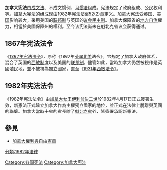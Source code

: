 {{expand|time=2015-08-29}}
{{NoteTA
|G1=PoliticiansUK
|G2=Country
|1=zh:女王;zh-hk:女皇;
|2=zh-hans:英国女王;zh-tw:英國女王;zh-hk:英女皇
}}
{{legal}}
'''加拿大宪法'''由[[成文法|成文法]]、不成文惯例、[[习惯法|习惯法]]组成。宪法规定了政府组成、公民权利等。加拿大宪法的组成现由1982年宪法法案52(2)章定义。加拿大宪法受[[英国|英国]]、[[美国|美国]]影响较大，采用美国的[[联邦制|联邦制]]与英国的[[议会民主制|议会民主制]]。加拿大保障省的[[地方自治|地方自治]]權力，相當於美國保障州的權利。至今该宪法尚未在魁北克省议会获得通过。

== 1867年宪法法令 ==
《[[1867年憲法法令|1867年宪法法令]]》，原称《1867年[[英属北美|英属北美]]法令》。它规定了加拿大政府体系，混合了英国的[[西敏制|西敏制]]度以及美国的[[联邦制|联邦制]]。儘管如此，當時加拿大仍然被視作是英國殖民地，並不被視為獨立國家，直至《[[1931年西敏法令|1931年西敏法令]]》。

== 1982年宪法法令 ==
《1982年宪法法令》由[[加拿大女王|加拿大女王]][[伊利沙伯二世|伊利沙伯二世]]於1982年4月17日正式簽署生效，新憲法正式確立加拿大作為主權獨立國家的地位，並正式在法律上脫離與英國的聯繫。加拿大當時十省的省長除了[[魁北克省|魁北克省]]外，皆簽署承認新憲法。

== 參見 ==
* [[加拿大權利與自由憲章|加拿大權利與自由憲章]]

{{美洲題目|宪法}}
{{Authority control}}

[[Category:各国宪法|Category:各国宪法]]
[[分類:1982年法律|分類:1982年法律]]
[[Category:加拿大宪法|Category:加拿大宪法]]
